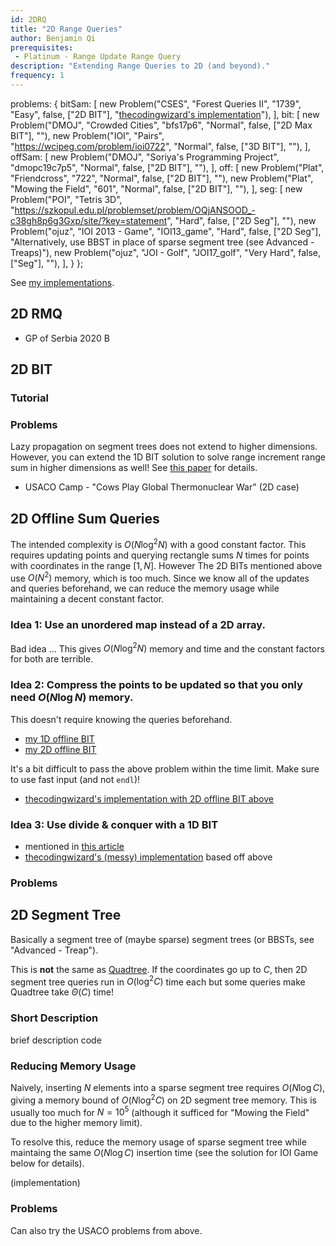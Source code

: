 ```yaml
---
id: 2DRQ
title: "2D Range Queries"
author: Benjamin Qi
prerequisites: 
 - Platinum - Range Update Range Query
description: "Extending Range Queries to 2D (and beyond)."
frequency: 1
---
```


  problems: {
    bitSam: [
      new Problem("CSES", "Forest Queries II", "1739", "Easy", false, ["2D BIT"], "[thecodingwizard's implementation](https://github.com/thecodingwizard/competitive-programming/blob/master/cses/Forest%20Queries%20II.cpp)"),
    ],
    bit: [
      new Problem("DMOJ", "Crowded Cities", "bfs17p6", "Normal", false, ["2D Max BIT"], ""),
      new Problem("IOI", "Pairs", "https://wcipeg.com/problem/ioi0722", "Normal", false, ["3D BIT"], ""),
    ],
    offSam: [
      new Problem("DMOJ", "Soriya's Programming Project", "dmopc19c7p5", "Normal", false, ["2D BIT"], ""),
    ],
    off: [
      new Problem("Plat", "Friendcross", "722", "Normal", false, ["2D BIT"], ""),
      new Problem("Plat", "Mowing the Field", "601", "Normal", false, ["2D BIT"], ""),
    ],
    seg: [
      new Problem("POI", "Tetris 3D", "https://szkopul.edu.pl/problemset/problem/OQjANSOOD_-c38gh8p6g3Gxp/site/?key=statement", "Hard", false, ["2D Seg"], ""),
      new Problem("ojuz", "IOI 2013 - Game", "IOI13_game", "Hard", false, ["2D Seg"], "Alternatively, use BBST in place of sparse segment tree (see Advanced - Treaps)"),
      new Problem("ojuz", "JOI - Golf", "JOI17_golf", "Very Hard", false, ["Seg"], ""),
    ],
  }
};

See [my implementations](https://github.com/bqi343/USACO/tree/master/Implementations/content/data-structures/2D%20Range%20Queries%20(15.2)).

## 2D RMQ

<resources>
  <resource source="CF" title="retrograd - Multi-Dimensional RMQ" url="blog/entry/53810" starred></resource>
</resources>

 - GP of Serbia 2020 B

## 2D BIT

<problems-list problems={metadata.problems.bitSam} />

### Tutorial

<resources>
  <resource source="GFG" title="2D BIT" url="two-dimensional-binary-indexed-tree-or-fenwick-tree"></resource>
  <resource source="TC" title="Binary Indexed Trees" url="binary-indexed-trees"></resource>
</resources>

### Problems

<problems-list problems={metadata.problems.bit} />

<optional-content title="Range Update and Range Query in Higher Dimensions">

Lazy propagation on segment trees does not extend to higher dimensions. However, you can extend the 1D BIT solution to solve range increment range sum in higher dimensions as well! See [this paper](https://arxiv.org/pdf/1311.6093.pdf) for details.

 - USACO Camp - "Cows Play Global Thermonuclear War" (2D case)
 
</optional-content>

## 2D Offline Sum Queries

<problems-list problems={metadata.problems.offSam} />

The intended complexity is $O(N\log^2 N)$ with a good constant factor. This requires updating points and querying rectangle sums $N$ times for points with coordinates in the range $[1,N]$. However The 2D BITs mentioned above use $O(N^2)$ memory, which is too much. Since we know all of the updates and queries beforehand, we can reduce the memory usage while maintaining a decent constant factor.

### Idea 1: Use an unordered map instead of a 2D array.

Bad idea ... This gives $O(N\log^2N)$ memory and time and the constant factors for both are terrible.

### Idea 2: Compress the points to be updated so that you only need $O(N\log N)$ memory. 

This doesn't require knowing the queries beforehand.

  - [my 1D offline BIT](https://github.com/bqi343/USACO/blob/master/Implementations/content/data-structures/1D%20Range%20Queries%20(9.2)/BIToff.h)
  - [my 2D offline BIT](https://github.com/bqi343/USACO/blob/master/Implementations/content/data-structures/2D%20Range%20Queries%20(15.2)/BIT2DOff%20(15.2).h)

It's a bit difficult to pass the above problem within the time limit. Make sure to use fast input (and not `endl`)!

  - [thecodingwizard's implementation with 2D offline BIT above](https://github.com/thecodingwizard/competitive-programming/blob/master/DMOJ/Soriyas%20Programming%20Project.cpp)

### Idea 3: Use divide & conquer with a 1D BIT

  - mentioned in [this article](https://robert1003.github.io/2020/01/31/cdq-divide-and-conquer.html)
  - [thecodingwizard's (messy) implementation](https://github.com/thecodingwizard/competitive-programming/blob/master/DMOJ/Soriya%20Programming%20Project%201d%20BIT%20cdq%20dnc.cpp) based off above

### Problems

<problems-list problems={metadata.problems.off} />

## 2D Segment Tree

Basically a segment tree of (maybe sparse) segment trees (or BBSTs, see "Advanced - Treap").

<info-block title="Pro Tip">

This is **not** the same as [Quadtree](https://en.wikipedia.org/wiki/Quadtree). If the coordinates go up to $C$, then 2D segment tree queries run in $O(\log^2C)$ time each but some queries make Quadtree take $\Theta(C)$ time!

</info-block>

### Short Description

<resources>
  <resource source="CPH" title="28.2 (Sparse SegTree), 28.4 (2D)">brief description</resource>
  <resource source="USACO" title="Analysis - Mowing the Field" url="http://www.usaco.org/current/data/sol_mowing_platinum_jan16.html">code</resource>
</resources>

### Reducing Memory Usage

Naively, inserting $N$ elements into a sparse segment tree requires $O(N\log C)$, giving a memory bound of $O(N\log^2C)$ on 2D segment tree memory. This is usually too much for $N=10^5$ (although it sufficed for "Mowing the Field" due to the higher memory limit). 

To resolve this, reduce the memory usage of sparse segment tree while maintaing the same $O(N\log C)$ insertion time (see the solution for IOI Game below for details).

(implementation)

### Problems

Can also try the USACO problems from above.

<problems-list problems={metadata.problems.seg} />